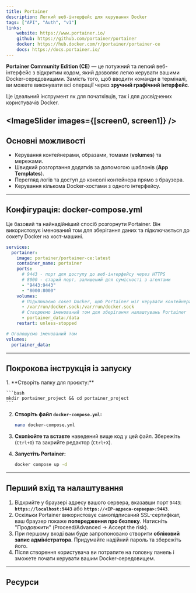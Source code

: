 ```yaml
---
title: Portainer
description: Легкий веб-інтерфейс для керування Docker
tags: ["API", "Auth", "v1"]
links:
    website: https://www.portainer.io/
    github: https://github.com/portainer/portainer
    docker: https://hub.docker.com/r/portainer/portainer-ce
    docs: https://docs.portainer.io/
---
```





**Portainer Community Edition (CE)** — це потужний та легкий веб-інтерфейс з відкритим кодом, який дозволяє легко керувати вашими Docker-середовищами. Замість того, щоб вводити команди в терміналі, ви можете виконувати всі операції через **зручний графічний інтерфейс**.

Це ідеальний інструмент як для початківців, так і для досвідчених користувачів Docker.

<ImageSlider images={[screen0, screen1]} />
---

## Основні можливості

* Керування контейнерами, образами, томами (**volumes**) та мережами.
* Швидкий розгортання додатків за допомогою шаблонів (**App Templates**).
* Перегляд логів та доступ до консолі контейнера прямо з браузера.
* Керування кількома Docker-хостами з одного інтерфейсу.

---

## Конфігурація: docker-compose.yml

Це базовий та найнадійніший спосіб розгорнути Portainer. Він використовує іменований том для зберігання даних та підключається до сокету Docker на хост-машині.

```yml
services:
  portainer:
    image: portainer/portainer-ce:latest
    container_name: portainer
    ports:
      # 9443 - порт для доступу до веб-інтерфейсу через HTTPS
      # 8000 - старий порт, залишений для сумісності з агентами
      - "9443:9443"
      - "8000:8000"
    volumes:
      # Підключаємо сокет Docker, щоб Portainer міг керувати контейнерами
      - /var/run/docker.sock:/var/run/docker.sock
      # Створюємо іменований том для зберігання налаштувань Portainer
      - portainer_data:/data
    restart: unless-stopped

# Оголошуємо іменований том
volumes:
  portainer_data:
```

---

## Покрокова інструкція із запуску

<Steps>
1.  **Створіть папку для проєкту:**

    ```bash
    mkdir portainer_project && cd portainer_project
    ```

2.  **Створіть файл `docker-compose.yml`:**

    ```bash
    nano docker-compose.yml
    ```

3.  **Скопіюйте та вставте** наведений вище код у цей файл. Збережіть (`Ctrl+O`) та закрийте редактор (`Ctrl+X`).

4.  **Запустіть Portainer:**

    ```bash
    docker compose up -d
    ```

</Steps>

---

## Перший вхід та налаштування

1.  Відкрийте у браузері адресу вашого сервера, вказавши порт `9443`: **`https://localhost:9443`** або **`https://<IP-адреса-сервера>:9443`**.
2.  Оскільки Portainer використовує самопідписаний SSL-сертифікат, ваш браузер покаже **попередження про безпеку**. Натисніть "Продовжити" (Proceed/Advanced -> Accept the risk).
3.  При першому вході вам буде запропоновано створити **обліковий запис адміністратора**. Придумайте надійний пароль та збережіть його.
4.  Після створення користувача ви потрапите на головну панель і зможете почати керувати вашим Docker-середовищем.

---

## Ресурси

<LinkCard title="Офіційний сайт" href="https://www.portainer.io/" />

